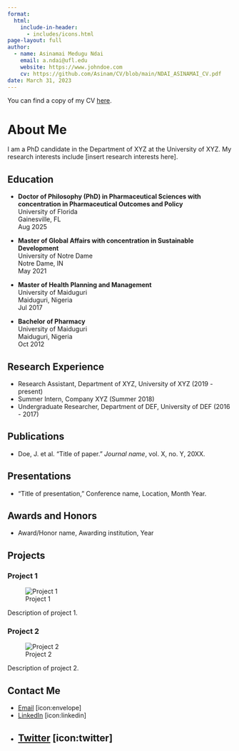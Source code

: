 ---
format: 
  html:
    include-in-header: 
      - includes/icons.html
page-layout: full
author:
  - name: Asinamai Medugu Ndai
    email: a.ndai@ufl.edu
    website: https://www.johndoe.com
    cv: https://github.com/Asinam/CV/blob/main/NDAI_ASINAMAI_CV.pdf
date: March 31, 2023
---
You can find a copy of my CV [here](https://github.com/Asinam/CV/blob/main/NDAI_ASINAMAI_CV.pdf).

# About Me

I am a PhD candidate in the Department of XYZ at the University of XYZ. My research interests include [insert research interests here].

## Education

-   **Doctor of Philosophy (PhD) in Pharmaceutical Sciences with concentration in Pharmaceutical Outcomes and Policy**\
    University of Florida\
    Gainesville, FL\
    Aug 2025

-   **Master of Global Affairs with concentration in Sustainable Development**\
    University of Notre Dame\
    Notre Dame, IN\
    May 2021

-   **Master of Health Planning and Management**\
    University of Maiduguri\
    Maiduguri, Nigeria\
    Jul 2017

-   **Bachelor of Pharmacy**\
    University of Maiduguri\
    Maiduguri, Nigeria\
    Oct 2012

## Research Experience

- Research Assistant, Department of XYZ, University of XYZ (2019 - present)
- Summer Intern, Company XYZ (Summer 2018)
- Undergraduate Researcher, Department of DEF, University of DEF (2016 - 2017)

## Publications

- Doe, J. et al. "Title of paper." *Journal name*, vol. X, no. Y, 20XX.

## Presentations

- "Title of presentation," Conference name, Location, Month Year.

## Awards and Honors

- Award/Honor name, Awarding institution, Year

## Projects

### Project 1

![Project 1](/path/to/project1/image)

Description of project 1.

### Project 2

![Project 2](/path/to/project2/image)

Description of project 2.


## Contact Me

- [Email](mailto:a.ndai@ufl.edu) [icon:envelope]
- [LinkedIn](https://www.linkedin.com/in/asinamai-ndai/) [icon:linkedin]
- [Twitter](https://twitter.com/anmedugu) [icon:twitter]
---
